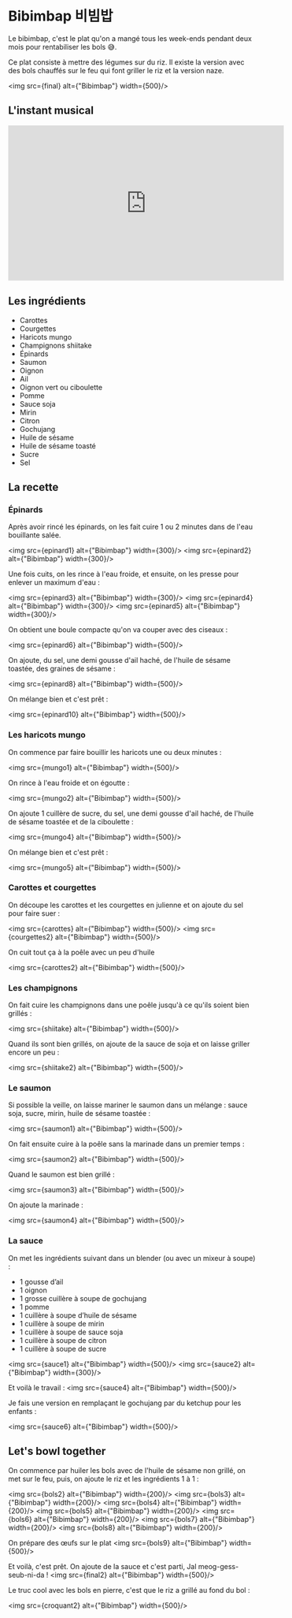 

# Bibimbap 비빔밥

Le bibimbap, c'est le plat qu'on a mangé tous les week-ends pendant deux mois pour rentabiliser les bols 😅.

Ce plat consiste à mettre des légumes sur du riz. Il existe la version avec des bols chauffés sur le feu qui font griller le riz et la version naze.

<img src={final} alt={"Bibimbap"} width={500}/>


## L'instant musical

<iframe width="560" height="315" src="https://www.youtube.com/embed/WFkT2CeDVg4?si=KQXA0U6Ef4gdV-ZI" title="YouTube video player" frameborder="0" allow="accelerometer; autoplay; clipboard-write; encrypted-media; gyroscope; picture-in-picture; web-share" referrerpolicy="strict-origin-when-cross-origin" allowfullscreen></iframe>

## Les ingrédients

* Carottes
* Courgettes
* Haricots mungo
* Champignons shiitake
* Épinards
* Saumon
* Oignon
* Ail
* Oignon vert ou ciboulette
* Pomme
* Sauce soja
* Mirin
* Citron
* Gochujang
* Huile de sésame
* Huile de sésame toasté
* Sucre
* Sel

## La recette

### Épinards

Après avoir rincé les épinards, on les fait cuire 1 ou 2 minutes dans de l'eau bouillante salée.

<img src={epinard1} alt={"Bibimbap"} width={300}/>
<img src={epinard2} alt={"Bibimbap"} width={300}/>

Une fois cuits, on les rince à l'eau froide, et ensuite, on les presse pour enlever un maximum d'eau :

<img src={epinard3} alt={"Bibimbap"} width={300}/>
<img src={epinard4} alt={"Bibimbap"} width={300}/>
<img src={epinard5} alt={"Bibimbap"} width={300}/>

On obtient une boule compacte qu'on va couper avec des ciseaux :

<img src={epinard6} alt={"Bibimbap"} width={500}/>

On ajoute, du sel, une demi gousse d'ail haché, de l'huile de sésame toastée, des graines de sésame :

<img src={epinard8} alt={"Bibimbap"} width={500}/>

On mélange bien et c'est prêt :

<img src={epinard10} alt={"Bibimbap"} width={500}/>

### Les haricots mungo

On commence par faire bouillir les haricots une ou deux minutes :

<img src={mungo1} alt={"Bibimbap"} width={500}/>

On rince à l'eau froide et on égoutte :

<img src={mungo2} alt={"Bibimbap"} width={500}/>

On ajoute 1 cuillère de sucre, du sel, une demi gousse d'ail haché, de l'huile de sésame toastée et de la ciboulette :

<img src={mungo4} alt={"Bibimbap"} width={500}/>

On mélange bien et c'est prêt :

<img src={mungo5} alt={"Bibimbap"} width={500}/>

### Carottes et courgettes

On découpe les carottes et les courgettes en julienne et on ajoute du sel pour faire suer :

<img src={carottes} alt={"Bibimbap"} width={500}/>
<img src={courgettes2} alt={"Bibimbap"} width={500}/>

On cuit tout ça à la poêle avec un peu d'huile

<img src={carottes2} alt={"Bibimbap"} width={500}/>

### Les champignons

On fait cuire les champignons dans une poêle jusqu'à ce qu'ils soient bien grillés :

<img src={shiitake} alt={"Bibimbap"} width={500}/>

Quand ils sont bien grillés, on ajoute de la sauce de soja et on laisse griller encore un peu :

<img src={shiitake2} alt={"Bibimbap"} width={500}/>

### Le saumon

Si possible la veille, on laisse mariner le saumon dans un mélange : sauce soja, sucre, mirin, huile de sésame toastée :

<img src={saumon1} alt={"Bibimbap"} width={500}/>

On fait ensuite cuire à la poêle sans la marinade dans un premier temps :

<img src={saumon2} alt={"Bibimbap"} width={500}/>

Quand le saumon est bien grillé :

<img src={saumon3} alt={"Bibimbap"} width={500}/>

On ajoute la marinade :

<img src={saumon4} alt={"Bibimbap"} width={500}/>

### La sauce

On met les ingrédients suivant dans un blender (ou avec un mixeur à soupe) :
* 1 gousse d’ail
* 1 oignon
* 1 grosse cuillère à soupe de gochujang
* 1 pomme
* 1 cuillère à soupe d’huile de sésame
* 1 cuillère à soupe de mirin
* 1 cuillère à soupe de sauce soja
* 1 cuillère à soupe de citron
* 1 cuillère à soupe de sucre

<img src={sauce1} alt={"Bibimbap"} width={500}/>
<img src={sauce2} alt={"Bibimbap"} width={300}/>

Et voilà le travail :
<img src={sauce4} alt={"Bibimbap"} width={500}/>

Je fais une version en remplaçant le gochujang par du ketchup pour les enfants :

<img src={sauce6} alt={"Bibimbap"} width={500}/>

## Let's bowl together

On commence par huiler les bols avec de l'huile de sésame non grillé, on met sur le feu, puis, on ajoute le riz et les ingrédients 1 à 1 :

<img src={bols2} alt={"Bibimbap"} width={200}/>
<img src={bols3} alt={"Bibimbap"} width={200}/>
<img src={bols4} alt={"Bibimbap"} width={200}/>
<img src={bols5} alt={"Bibimbap"} width={200}/>
<img src={bols6} alt={"Bibimbap"} width={200}/>
<img src={bols7} alt={"Bibimbap"} width={200}/>
<img src={bols8} alt={"Bibimbap"} width={200}/>

On prépare des œufs sur le plat
<img src={bols9} alt={"Bibimbap"} width={500}/>

Et voilà, c'est prêt. On ajoute de la sauce et c'est parti, Jal meog-gess-seub-ni-da !
<img src={final2} alt={"Bibimbap"} width={500}/>

Le truc cool avec les bols en pierre, c'est que le riz a grillé au fond du bol :

<img src={croquant2} alt={"Bibimbap"} width={500}/>